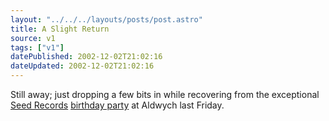 ```yaml
---
layout: "../../../layouts/posts/post.astro"
title: A Slight Return
source: v1
tags: ["v1"]
datePublished: 2002-12-02T21:02:16
dateUpdated: 2002-12-02T21:02:16
---
```


Still away; just dropping a few bits in while recovering from the exceptional [Seed Records][1] [birthday party][2] at Aldwych last Friday.

[1]: http://www.seedrecords.co.uk/
[2]: http://www.delta-9.net/show.php?id=/features/ulg3.html "Delta-9: Photos from UnderLondonGround (hopefully other people will post photos, too)"
